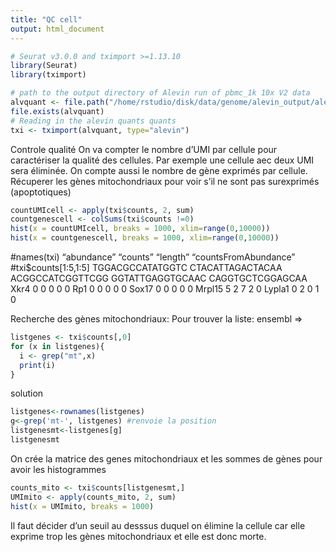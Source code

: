 ```yaml
---
title: "QC cell"
output: html_document
---
```


```r
# Seurat v3.0.0 and tximport >=1.13.10
library(Seurat)
library(tximport)

# path to the output directory of Alevin run of pbmc_1k 10x V2 data
alvquant <- file.path("/home/rstudio/disk/data/genome/alevin_output/alevin/quants_mat.gz")
file.exists(alvquant)
# Reading in the alevin quants quants
txi <- tximport(alvquant, type="alevin")
```
Controle qualité
On va compter le nombre d'UMI par cellule pour caractériser la qualité des cellules. Par exemple une cellule aec deux UMI sera éliminée. 
On compte aussi le nombre de gène exprimés par cellule. 
Récuperer les gènes mitochondriaux pour voir s'il ne sont pas surexprimés (apoptotiques)
```r
countUMIcell <- apply(txi$counts, 2, sum)
countgenescell <- colSums(txi$counts !=0)
hist(x = countUMIcell, breaks = 1000, xlim=range(0,10000))
hist(x = countgenescell, breaks = 1000, xlim=range(0,10000))
```

#names(txi)  "abundance"           "counts"              "length"              "countsFromAbundance"
#txi$counts[1:5,1:5]
 TGGACGCCATATGGTC CTACATTAGACTACAA ACGGCCATCGGTTCGG GGTATTGAGGTGCAAC CAGGTGCTCGGAGCAA
Xkr4                  0                0                0                0                0
Rp1                   0                0                0                0                0
Sox17                 0                0                0                0                0
Mrpl15                5                2                7                2                0
Lypla1                0                2                0                1                0

Recherche des gènes mitochondriaux: Pour trouver la liste: ensembl => 
```r
listgenes <- txi$counts[,0]
for (x in listgenes){
  i <- grep("mt",x)
  print(i)
}

```
solution
```r
listgenes<-rownames(listgenes)
g<-grep('mt-', listgenes) #renvoie la position
listgenesmt<-listgenes[g]
listgenesmt
```
On crée la matrice des genes mitochondriaux et les sommes de gènes pour avoir les histogrammes
```r
counts_mito <- txi$counts[listgenesmt,]
UMImito <- apply(counts_mito, 2, sum)
hist(x = UMImito, breaks = 1000)
```
Il faut décider d'un seuil au desssus duquel on élimine la cellule car elle exprime trop les gènes mitochondriaux et elle est donc morte. 


